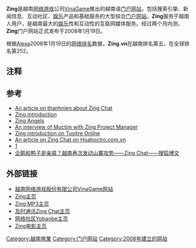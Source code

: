 {{多个问题|
{{POV|time=2020-07-04T06:04:24+00:00}}
{{No footnotes|time=2022-5-11}}
}}
{{NoteTA|G1=IT}}
{{Infobox Company
| company_name = VinaGame Inc.
| company_logo = [[File:Zing_logo.gif|200px]]
| company_type = [[私人公司|私人公司]]
| foundation = 2008年1月19日
| founder = [[VinaGame|VinaGame]]
| location_city = 
| location_country = {{VNM}}
| location =[[胡志明市|胡志明市]]
| origins = 
| key_people = 
| area_served = 
| industry = 互联网
| products = 
| services =
| revenue = 
| operating_income = 
| net_income = 
| num_employees = 
| parent = 
| divisions =
| subsid = 
| owner = [[VinaGame|VinaGame]]
| company_slogan = Zing你的生活
| homepage = [http://www.zing.vn]
| dissolved = 
| footnotes = 
}}

'''Zing'''是越南[[网络游戏|网络游戏]]公司[[VinaGame|VinaGame]]推出的越南语[[门户网站|门户网站]]，包括搜索引挚、新闻信息、互动社区、[[娱乐|娱乐]]产品和基础服务的大型综合[[门户网站|门户网站]]。'''Zing'''服务于越南人用户，是越南最大的[[娱乐|娱乐]]性和互动性的互联网媒体服务。经过两个月内测，'''Zing'''门户网站正式发布于2008年1月19日。

根据[[Alexa_Internet|Alexa]]2008年1月19日的[[网络排名|网络排名]]数据，'''Zing.vn'''在越南排名第五，在全球排名第252。

== 注释 ==
{{Reflist}}

== 参考 ==
*[http://www.thanhniennews.com/education/?catid=4&newsid=33540 An article on thanhnien about Zing Chat] {{Wayback|url=http://www.thanhniennews.com/education/?catid=4&newsid=33540 |date=20090205185410 }}
*[http://www.zing.vn/zing/aboutZingE.aspx Zing introduction] {{Wayback|url=http://www.zing.vn/zing/aboutZingE.aspx |date=20080307114453 }}
*[https://web.archive.org/web/20080316021041/http://www.pcworld.com.vn/pcworld/pconline.asp?t=pcolarticle&arid=8531 Zing Angels] 
*[https://web.archive.org/web/20080311115258/http://muctim.com.vn/Vietnam/Van-hoa-Nghe-thuat/Giai-tri/2007/11-1/15306/ An interview of Muctim with Zing Project Manager]
*[http://www.tuoitre.com.vn/Tianyon/Index.aspx?ChannelID=16&ArticleID=238019 Zing introduction on Tuoitre Online]{{Dead link|date=2020年1月 |bot=InternetArchiveBot |fix-attempted=yes }}
*[https://web.archive.org/web/20080212085640/http://www.hoahoctro.vn/nhipsong/8994.hht An article on Zing Chat on Hoahoctro.com.vn]
*[http://vietbao.vn/Vi-tinh-Vien-thong/Zingvn-chinh-thuc-ra-mat/40238019/217/] {{Wayback|url=http://vietbao.vn/Vi-tinh-Vien-thong/Zingvn-chinh-thuc-ra-mat/40238019/217/ |date=20080313052410 }}
*[http://zisgor.blog.sohu.com/129148494.html 企鹅和鸭子是亲戚？越南再次发动山寨攻势——Zing Chat——搜狐博文]

== 外部链接 ==
*[http://www.vinagame.com.vn 越南网络游戏股份有限公司VinaGame网站] {{Wayback|url=http://www.vinagame.com.vn/ |date=20140630052132 }}
*[http://www.zing.vn Zing主页] {{Wayback|url=http://www.zing.vn/ |date=20120919190032 }}
*[http://mp3.zing.vn Zing MP3主页] {{Wayback|url=http://mp3.zing.vn/ |date=20220402081643 }}
*[https://archive.is/20130421233342/http://chat.zing.vn/ 及时通讯Zing Chat主页]
*[http://yobanbe.zing.vn 网络社区Yobanbe主页 ] {{Wayback|url=http://yobanbe.zing.vn/ |date=20210423111340 }}
*[http://movie.zing.vn Zing电影主页] {{Wayback|url=http://movie.zing.vn/ |date=20200105195021 }}
[[Category:越南營業|Category:越南營業]]
[[Category:门户网站|Category:门户网站]]
[[Category:2008年建立的网站|Category:2008年建立的网站]]